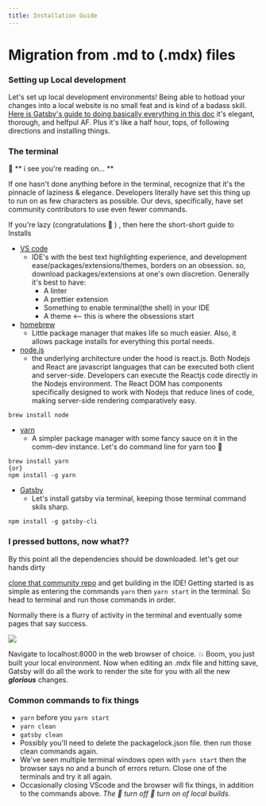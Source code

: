 ```yaml
---
title: Installation Guide
---
```


# Migration from .md to (.mdx) files

### Setting up Local development

Let's set up local development environments! Being able to hotload your changes into a local website is no small feat and is kind of a badass skill. [Here is Gatsby's guide to doing basically everything in this doc](https://www.gatsbyjs.org/tutorial/) it's elegant, thorough, and helfpul AF. Plus it's like a half hour, tops, of following directions and installing things.

### The terminal

🤨 ** i see you're reading on... **

If one hasn't done anything before in the terminal, recognize that it's the pinnacle of laziness & elegance. Developers literally have set this thing up to run on as few characters as possible. Our devs, specifically, have set community contributors to use even fewer commands.

If you're lazy (congratulations 🎊 ) , then here the short-short guide to Installs

- [VS code](https://code.visualstudio.com/download)
  - IDE's with the best text highlighting experience, and development ease/packages/extensions/themes, borders on an obsession. so, download packages/extensions at one's own discretion. Generally it's best to have:
    - A linter
    - A prettier extension
    - Something to enable terminal(the shell) in your IDE
    - A theme <-- this is where the obsessions start
- [homebrew](https://brew.sh/)
  - Little package manager that makes life so much easier. Also, it allows package installs for everything this portal needs.
- [node.js](https://nodejs.org/en/)
  - the underlying architecture under the hood is react.js. Both Nodejs and React are javascript languages that can be executed both client and server-side. Developers can execute the Reactjs code directly in the Nodejs environment. The React DOM has components specifically designed to work with Nodejs that reduce lines of code, making server-side rendering comparatively easy.

```shell
brew install node
```

- [yarn](https://yarnpkg.com/)
  - A simpler package manager with some fancy sauce on it in the comm-dev instance. Let's do command line for yarn too 🤭

```shell
brew install yarn
{or}
npm install -g yarn
```

- [Gatsby]()
  - Let's install gatsby via terminal, keeping those terminal command skils sharp.

```shell
npm install -g gatsby-cli
```

### I pressed buttons, now what??

By this point all the dependencies should be downloaded. let's get our hands dirty

[clone that community repo](https://github.com/makerdao/community-portal) and get building in the IDE! Getting started is as simple as entering the commands `yarn` then `yarn start` in the terminal. So head to terminal and run those commands in order.

Normally there is a flurry of activity in the terminal and eventually some pages that say success.

![](https://i.imgur.com/EL88h6k.png)

Navigate to localhost:8000 in the web browser of choice. :boom: Boom, you just built your local environment. Now when editing an .mdx file and hitting save, Gatsby will do all the work to render the site for you with all the new **_glorious_** changes.

### Common commands to fix things

- `yarn` before you `yarn start`
- `yarn clean`
- `gatsby clean`
- Possibly you'll need to delete the packagelock.json file. then run those clean commands again.
- We've seen multiple terminal windows open with `yarn start` then the browser says no and a bunch of errors return. Close one of the terminals and try it all again.
- Occasionally closing VScode and the browser will fix things, in addition to the commands above. _The :black_square_button: turn off :white_square_button: turn on of local builds._
